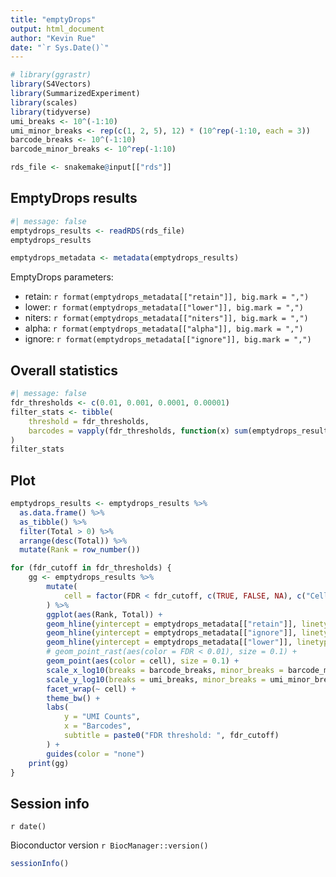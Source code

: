 ```yaml
---
title: "emptyDrops"
output: html_document
author: "Kevin Rue"
date: "`r Sys.Date()`"
---
```


```r
# library(ggrastr)
library(S4Vectors)
library(SummarizedExperiment)
library(scales)
library(tidyverse)
umi_breaks <- 10^(-1:10)
umi_minor_breaks <- rep(c(1, 2, 5), 12) * (10^rep(-1:10, each = 3))
barcode_breaks <- 10^(-1:10)
barcode_minor_breaks <- 10^rep(-1:10)
```

```r
rds_file <- snakemake@input[["rds"]]
```

## EmptyDrops results

```r
#| message: false
emptydrops_results <- readRDS(rds_file)
emptydrops_results
```

```r
emptydrops_metadata <- metadata(emptydrops_results)
```

EmptyDrops parameters:

- retain: `r format(emptydrops_metadata[["retain"]], big.mark = ",")`
- lower: `r format(emptydrops_metadata[["lower"]], big.mark = ",")`
- niters: `r format(emptydrops_metadata[["niters"]], big.mark = ",")`
- alpha: `r format(emptydrops_metadata[["alpha"]], big.mark = ",")`
- ignore: `r format(emptydrops_metadata[["ignore"]], big.mark = ",")`

## Overall statistics

```r
#| message: false
fdr_thresholds <- c(0.01, 0.001, 0.0001, 0.00001)
filter_stats <- tibble(
    threshold = fdr_thresholds,
    barcodes = vapply(fdr_thresholds, function(x) sum(emptydrops_results$FDR < x, na.rm = TRUE), integer(1))
)
filter_stats
```

## Plot

```r
emptydrops_results <- emptydrops_results %>%
  as.data.frame() %>% 
  as_tibble() %>% 
  filter(Total > 0) %>% 
  arrange(desc(Total)) %>% 
  mutate(Rank = row_number())
```

```r
for (fdr_cutoff in fdr_thresholds) {
    gg <- emptydrops_results %>% 
        mutate(
            cell = factor(FDR < fdr_cutoff, c(TRUE, FALSE, NA), c("Cell", "Empty"))
        ) %>%
        ggplot(aes(Rank, Total)) +
        geom_hline(yintercept = emptydrops_metadata[["retain"]], linetype = "dashed", color = "green", linewidth = 0.5) +
        geom_hline(yintercept = emptydrops_metadata[["ignore"]], linetype = "dashed", color = "red", linewidth = 0.5) +
        geom_hline(yintercept = emptydrops_metadata[["lower"]], linetype = "dashed", color = "grey", linewidth = 0.5) +
        # geom_point_rast(aes(color = FDR < 0.01), size = 0.1) +
        geom_point(aes(color = cell), size = 0.1) +
        scale_x_log10(breaks = barcode_breaks, minor_breaks = barcode_minor_breaks, labels = label_number(scale_cut = cut_short_scale())) +
        scale_y_log10(breaks = umi_breaks, minor_breaks = umi_minor_breaks, labels = label_number(scale_cut = cut_short_scale())) +
        facet_wrap(~ cell) +
        theme_bw() +
        labs(
            y = "UMI Counts",
            x = "Barcodes",
            subtitle = paste0("FDR threshold: ", fdr_cutoff)
        ) +
        guides(color = "none")
    print(gg)
}
```

## Session info

`r date()`

Bioconductor version `r BiocManager::version()`

```r
sessionInfo()
```
